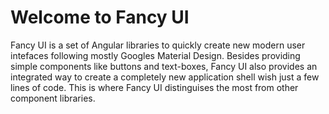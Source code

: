 
<Meta title="Intro/Introduction" />

# Welcome to Fancy UI

Fancy UI is a set of Angular libraries to quickly create new modern user intefaces following mostly Googles Material Design. Besides providing simple 
components like buttons and text-boxes, Fancy UI also provides an integrated way to create a completely new application shell wish just a few lines of
code. This is where Fancy UI distinguises the most from other component libraries.
